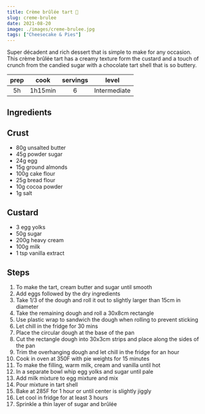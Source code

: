 ```yaml
---
title: Crème brûlée tart 🍮
slug: creme-brulee
date: 2021-08-20
image: ./images/creme-brulee.jpg
tags: ["Cheesecake & Pies"]
---
```


<StyledParagraph>Super décadent and rich dessert that is simple to make for any occasion. This crème brûlée tart has a creamy texture form the custard and a touch of crunch from the candied sugar with a chocolate tart shell that is so buttery.</StyledParagraph>

| prep | cook | servings | level |
| :--: | :--: | :------: | :---: |
| 5h | 1h15min | 6 | Intermediate |

## Ingredients 

## Crust 
- <ListItem>80g unsalted butter</ListItem> 
- <ListItem>45g powder sugar</ListItem> 
- <ListItem>24g egg</ListItem> 
- <ListItem>15g ground almonds</ListItem> 
- <ListItem>100g cake flour</ListItem> 
- <ListItem>25g bread flour</ListItem> 
- <ListItem>10g cocoa powder</ListItem> 
- <ListItem>1g salt</ListItem> 
## Custard 
- <ListItem>3 egg yolks</ListItem> 
- <ListItem>50g sugar</ListItem> 
- <ListItem>200g heavy cream</ListItem> 
- <ListItem>100g milk</ListItem> 
- <ListItem>1 tsp vanilla extract</ListItem> 

## Steps 
1. To make the tart, cream butter and sugar until smooth
2. Add eggs followed by the dry ingredients
3. Take 1/3 of the dough and roll it out to slightly larger than 15cm in diameter 
4. Take the remaining dough and roll a 30x8cm rectangle
5. Use plastic wrap to sandwich the dough when rolling to prevent sticking
6. Let chill in the fridge for 30 mins
7. Place the circular dough at the base of the pan
8. Cut the rectangle dough into 30x3cm strips and place along the sides of the pan
9. Trim the overhanging dough and let chill in the fridge for an hour
10. Cook in oven at 350F with pie weights for 15 minutes
11. To make the filling, warm milk, cream and vanilla until hot
12. In a separate bowl whip egg yolks and sugar until pale
13. Add milk mixture to egg mixture and mix
14. Pour mixture in tart shell
15. Bake at 285F for 1 hour or until center is slightly jiggly 
16. Let cool in fridge for at least 3 hours 
17. Sprinkle a thin layer of sugar and brûlée

